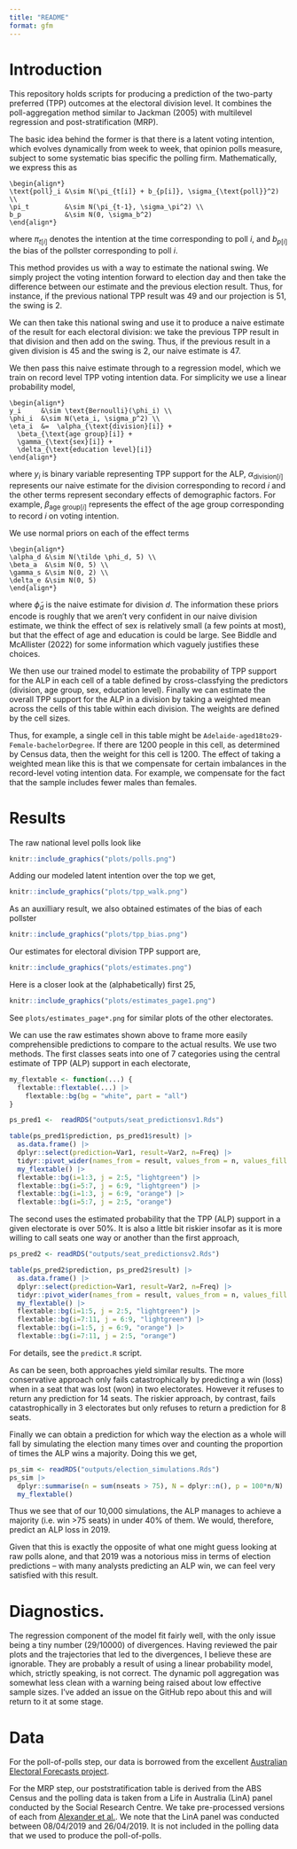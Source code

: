 ```yaml
---
title: "README"
format: gfm
---
```


# Introduction

This repository holds scripts for producing a prediction of the two-party preferred (TPP) outcomes at the electoral division level. It combines the poll-aggregation method similar to Jackman (2005) with multilevel regression and post-stratification (MRP). 

The basic idea behind the former is that there is a latent voting intention, which evolves dynamically from week to week, that opinion polls measure, subject to some systematic bias specific the polling firm. Mathematically, we express this as


```math
\begin{align*}
\text{poll}_i &\sim N(\pi_{t[i]} + b_{p[i]}, \sigma_{\text{poll}}^2) \\
\pi_t         &\sim N(\pi_{t-1}, \sigma_\pi^2) \\
b_p           &\sim N(0, \sigma_b^2)
\end{align*}
```

where $\pi_{t[i]}$ denotes the intention at the time corresponding to poll $i$, and $b_{p[i]}$ the bias of the pollster corresponding to poll $i$.

This method provides us with a way to estimate the national swing. We simply project the voting intention forward to election day and then take the difference between our estimate and the previous election result. Thus, for instance, if the previous national TPP result was 49 and our projection is 51, the swing is 2. 

We can then take this national swing and use it to produce a naive estimate of the result for each electoral division: we take the previous TPP result in that division and then add on the swing. Thus, if the previous result in a given division is 45 and the swing is 2, our naive estimate is 47. 

We then pass this naive estimate through to a regression model, which we train on record level TPP voting intention data. For simplicity we use a linear probability model,

```math
\begin{align*}
y_i     &\sim \text{Bernoulli}(\phi_i) \\
\phi_i  &\sim N(\eta_i, \sigma_p^2) \\
\eta_i  &=  \alpha_{\text{division}[i]} + 
  \beta_{\text{age group}[i]} + 
  \gamma_{\text{sex}[i]} + 
  \delta_{\text{education level}[i]}
\end{align*}
```


where $y_i$ is binary variable representing TPP support for the ALP, $\alpha_{\text{division}[i]}$ represents our naive estimate for the division corresponding to record $i$ and the other terms represent secondary effects of demographic factors. For example, $\beta_{\text{age group}[i]}$ represents the effect of the age group corresponding to record $i$ on voting intention.

We use normal priors on each of the effect terms

```math
\begin{align*}
\alpha_d &\sim N(\tilde \phi_d, 5) \\ 
\beta_a  &\sim N(0, 5) \\
\gamma_s &\sim N(0, 2) \\
\delta_e &\sim N(0, 5)
\end{align*}
```


where $\tilde \phi_d$ is the naive estimate for division $d$. The information these priors encode is roughly that we aren't very confident in our naive division estimate, we think the effect of sex is relatively small (a few points at most), but that the effect of age and education is could be large. See Biddle and McAllister (2022) for some information which vaguely justifies these choices.

We then use our trained model to estimate the probability of TPP support for the ALP in each cell of a table defined by cross-classfying the predictors (division, age group, sex, education level). Finally we can estimate the overall TPP support for the ALP in a division by taking a weighted mean across the cells of this table within each division. The weights are defined by the cell sizes.

Thus, for example, a single cell in this table might be `Adelaide-aged18to29-Female-bachelorDegree`. If there are 1200 people in this cell, as determined by Census data, then the weight for this cell is 1200. The effect of taking a weighted mean like this is that we compensate for certain imbalances in the record-level voting intention data. For example, we compensate for the fact that the sample includes fewer males than females. 

# Results

The raw national level polls look like

```r
knitr::include_graphics("plots/polls.png")
```


Adding our modeled latent intention over the top we get,

```r
knitr::include_graphics("plots/tpp_walk.png")
```


As an auxilliary result, we also obtained estimates of the bias of each pollster

```r
knitr::include_graphics("plots/tpp_bias.png")
```

Our estimates for electoral division TPP support are,

```r
knitr::include_graphics("plots/estimates.png")
```

Here is a closer look at the (alphabetically) first 25,

```r
knitr::include_graphics("plots/estimates_page1.png")
```

See `plots/estimates_page*.png` for similar plots of the other electorates.


We can use the raw estimates shown above to frame more easily comprehensible predictions to compare to the actual results. We use two methods. The first classes seats into one of 7 categories using the central estimate of TPP (ALP) support in each electorate,

```r
my_flextable <- function(...) {
  flextable::flextable(...) |> 
    flextable::bg(bg = "white", part = "all")
}

ps_pred1 <-  readRDS("outputs/seat_predictionsv1.Rds")

table(ps_pred1$prediction, ps_pred1$result) |> 
  as.data.frame() |> 
  dplyr::select(prediction=Var1, result=Var2, n=Freq) |> 
  tidyr::pivot_wider(names_from = result, values_from = n, values_fill = 0) |> 
  my_flextable() |>  
  flextable::bg(i=1:3, j = 2:5, "lightgreen") |> 
  flextable::bg(i=5:7, j = 6:9, "lightgreen") |>
  flextable::bg(i=1:3, j = 6:9, "orange") |> 
  flextable::bg(i=5:7, j = 2:5, "orange")
```

The second uses the estimated probability that the TPP (ALP) support in a given electorate is over 50%. It is also a little bit riskier insofar as it is more willing to call seats one way or another than the first approach,

```r
ps_pred2 <- readRDS("outputs/seat_predictionsv2.Rds")

table(ps_pred2$prediction, ps_pred2$result) |> 
  as.data.frame() |> 
  dplyr::select(prediction=Var1, result=Var2, n=Freq) |> 
  tidyr::pivot_wider(names_from = result, values_from = n, values_fill = 0) |> 
  my_flextable() |> 
  flextable::bg(i=1:5, j = 2:5, "lightgreen") |> 
  flextable::bg(i=7:11, j = 6:9, "lightgreen") |>
  flextable::bg(i=1:5, j = 6:9, "orange") |> 
  flextable::bg(i=7:11, j = 2:5, "orange")
```


For details, see the `predict.R` script.

As can be seen, both approaches yield similar results. The more conservative approach only fails catastrophically by predicting a win (loss) when in a seat that was lost (won) in two electorates. However it refuses to return any prediction for 14 seats. The riskier approach, by contrast, fails catastrophically in 3 electorates but only refuses to return a prediction for 8 seats. 

Finally we can obtain a prediction for which way the election as a whole will fall by simulating the election many times over and counting the proportion of times the ALP wins a majority. Doing this we get,

```r
ps_sim <- readRDS("outputs/election_simulations.Rds")
ps_sim |> 
  dplyr::summarise(n = sum(nseats > 75), N = dplyr::n(), p = 100*n/N) |> 
  my_flextable()
```

Thus we see that of our 10,000 simulations, the ALP manages to achieve a majority (i.e. win >75 seats) in under 40% of them. We would, therefore, predict an ALP loss in 2019.

Given that this is exactly the opposite of what one might guess looking at raw polls alone, and that 2019 was a notorious miss in terms of election predictions -- with many analysts predicting an ALP win, we can feel very satisfied with this result. 


# Diagnostics.

The regression component of the model fit fairly well, with the only issue being a tiny number (29/10000) of divergences. Having reviewed the pair plots and the trajectories that led to the divergences, I believe these are ignorable. They are probably a result of using a linear probability model, which, strictly speaking, is not correct. 
The dynamic poll aggregation was somewhat less clean with a warning being raised about low effective sample sizes. I've added an issue on the GitHub repo about this and will return to it at some stage.


# Data

For the poll-of-polls step, our data is borrowed from the excellent [Australian Electoral Forecasts project](https://github.com/d-j-hirst/aus-polling-analyser). 

For the MRP step, our  poststratification table is derived from the ABS Census and the polling data is taken from a Life in Australia (LinA) panel conducted by the Social Research Centre. We take pre-processed versions of each from [Alexander et al.](https://github.com/RohanAlexander/ForecastingMultiDistrictElections). We note that the LinA panel was conducted between 08/04/2019 and 26/04/2019. It is not included in the polling data that we used to produce the poll-of-polls.

